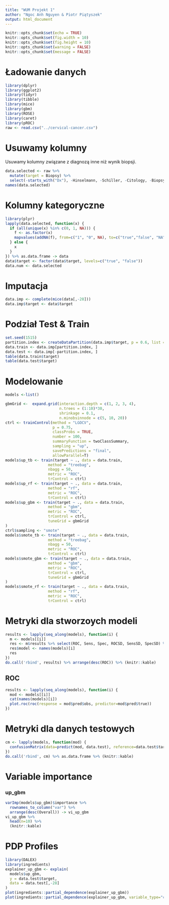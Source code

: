 ```yaml
---
title: "WUM Projekt 1"
author: "Ngoc Anh Nguyen & Piotr Piątyszek"
output: html_document
---
```


```r
knitr::opts_chunk$set(echo = TRUE)
knitr::opts_chunk$set(fig.width = 10)
knitr::opts_chunk$set(fig.height = 10)
knitr::opts_chunk$set(warning = FALSE)
knitr::opts_chunk$set(message = FALSE)
```

# Ładowanie danych
```r
library(dplyr)
library(ggplot2)
library(tidyr)
library(tibble)
library(mice)
library(gbm)
library(ROSE)
library(caret)
library(pROC)
raw <- read.csv("../cervical-cancer.csv")
```

# Usuwamy kolumny
Usuwamy kolumny związane z diagnozą inne niż wynik biopsji.
```r
data.selected <- raw %>%
  mutate(target = Biopsy) %>%
  select(-starts_with("Dx"), -Hinselmann, -Schiller, -Citology, -Biopsy, target)
names(data.selected)
```

# Kolumny kategoryczne
```r
library(plyr)
lapply(data.selected, function(x) {
  if (all(unique(x) %in% c(0, 1, NA))) {
    f <- as.factor(x)
    mapvalues(addNA(f), from=c("1", "0", NA), to=c("true","false", "NA"))
  } else {
    x
  }
}) %>% as.data.frame -> data
data$target <- factor(data$target, levels=c("true", "false"))
data.num <- data.selected
```

# Imputacja
```r
data.imp <- complete(mice(data[,-28]))
data.imp$target <- data$target
```

# Podział Test & Train
```r
set.seed(1515)
partition.index <- createDataPartition(data.imp$target, p = 0.6, list = FALSE)
data.train <- data.imp[partition.index, ]
data.test <- data.imp[-partition.index, ]
table(data.train$target)
table(data.test$target)
```

# Modelowanie
```r

models <-list()

gbmGrid <-  expand.grid(interaction.depth = c(1, 2, 3, 4), 
                        n.trees = (1:10)*30, 
                        shrinkage = 0.1,
                        n.minobsinnode = c(5, 10, 20))
ctrl <- trainControl(method = "LGOCV",
                     p = 0.75,
                     classProbs = TRUE,
                     number = 100,
                     summaryFunction = twoClassSummary,
                     sampling = "up",
                     savePredictions = "final",
                     allowParallel=T)
models$up_tb <- train(target ~ ., data = data.train,
                   method = "treebag",
                   nbagg = 50,
                   metric = "ROC",
                   trControl = ctrl)
models$up_rf <- train(target ~ ., data = data.train,
                   method = "rf",
                   metric = "ROC",
                   trControl = ctrl)
models$up_gbm <- train(target ~ ., data = data.train,
                   method = "gbm",
                   metric = "ROC",
                   trControl = ctrl,
                   tuneGrid = gbmGrid
)
ctrl$sampling <- "smote"
models$smote_tb <- train(target ~ ., data = data.train,
                   method = "treebag",
                   nbagg = 50,
                   metric = "ROC",
                   trControl = ctrl)
models$smote_gbm <- train(target ~ ., data = data.train,
                   method = "gbm",
                   metric = "ROC",
                   trControl = ctrl,
                   tuneGrid = gbmGrid
)
models$smote_rf <- train(target ~ ., data = data.train,
                   method = "rf",
                   metric = "ROC",
                   trControl = ctrl)

```

# Metryki dla stworzoych modeli
```r
results <- lapply(seq_along(models), function(i) {
  m <- models[[i]]
  res <- m$results %>% select(ROC, Sens, Spec, ROCSD, SensSD, SpecSD) %>% arrange(desc(ROC)) %>% head(n=3)
  res$model <- names(models)[i]
  res
})
do.call('rbind', results) %>% arrange(desc(ROC)) %>% (knitr::kable)

```

## ROC
```r
results <- lapply(seq_along(models), function(i) {
  mod <- models[[i]]
  cat(names(models)[i])
  plot.roc(roc(response = mod$pred$obs, predictor=mod$pred$true))
})
```

# Metryki dla danych testowych
```r
cm <- lapply(models, function(mod) {
  confusionMatrix(data=predict(mod, data.test), reference=data.test$target)$byClass
})
do.call('rbind', cm) %>% as.data.frame %>% (knitr::kable)
```

# Variable importance

### up_gbm
```r
varImp(models$up_gbm)$importance %>%
  rownames_to_column("var") %>%
  arrange(desc(Overall)) -> vi_up_gbm
vi_up_gbm %>%
  head(n=10) %>%
  (knitr::kable)
```

# PDP Profiles
```r
library(DALEX)
library(ingredients)
explainer_up_gbm <- explain(
  models$up_gbm,
  y = data.test$target,
  data = data.test[,-28]
)
plot(ingredients::partial_dependence(explainer_up_gbm))
plot(ingredients::partial_dependence(explainer_up_gbm, variable_type="categorical"))
```

